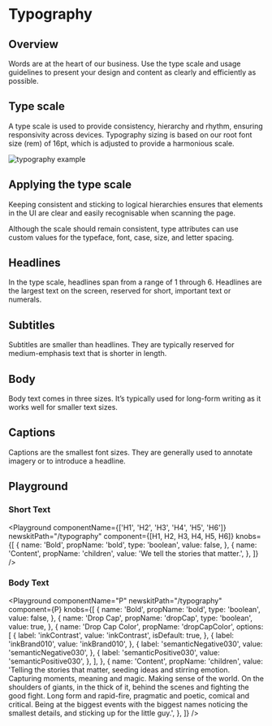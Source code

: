 

# Typography

## Overview

Words are at the heart of our business. Use the type scale and usage guidelines to present your design and content as clearly and efficiently as possible.

## Type scale

A type scale is used to provide consistency, hierarchy and rhythm, ensuring responsivity across devices. Typography sizing is based on our root font size (rem) of 16pt, which is adjusted to provide a harmonious scale.

<LegacyBlock marginBottom="sizing05" maxWidth="760px">
  <Image
    src="/static/examples/typography/typography.png"
    alt="typography example"
    maxWidth="1388"
    maxHeight="1600"
  />
</LegacyBlock>

## Applying the type scale

Keeping consistent and sticking to logical hierarchies ensures that elements in the UI are clear and easily recognisable when scanning the page.

Although the scale should remain consistent, type attributes can use custom values for the typeface, font, case, size, and letter spacing.

## Headlines

In the type scale, headlines span from a range of 1 through 6. Headlines are the largest text on the screen, reserved for short, important text or numerals.

## Subtitles

Subtitles are smaller than headlines. They are typically reserved for medium-emphasis text that is shorter in length.

## Body

Body text comes in three sizes. It’s typically used for long-form writing as it works well for smaller text sizes.

## Captions

Captions are the smallest font sizes. They are generally used to annotate imagery or to introduce a headline.

## Playground

### Short Text

<Playground
  componentName={['H1', 'H2', 'H3', 'H4', 'H5', 'H6']}
  newskitPath="/typography"
  component={[H1, H2, H3, H4, H5, H6]}
  knobs={[
    {
      name: 'Bold',
      propName: 'bold',
      type: 'boolean',
      value: false,
    },
    {
      name: 'Content',
      propName: 'children',
      value: 'We tell the stories that matter.',
    },
  ]}
/>

### Body Text

<Playground
  componentName="P"
  newskitPath="/typography"
  component={P}
  knobs={[
    {
      name: 'Bold',
      propName: 'bold',
      type: 'boolean',
      value: false,
    },
    {
      name: 'Drop Cap',
      propName: 'dropCap',
      type: 'boolean',
      value: true,
    },
    {
      name: 'Drop Cap Color',
      propName: 'dropCapColor',
      options: [
        {
          label: 'inkContrast',
          value: 'inkContrast',
          isDefault: true,
        },
        {
          label: 'inkBrand010',
          value: 'inkBrand010',
        },
        {
          label: 'semanticNegative030',
          value: 'semanticNegative030',
        },
        {
          label: 'semanticPositive030',
          value: 'semanticPositive030',
        },
      ],
    },
    {
      name: 'Content',
      propName: 'children',
      value:
        'Telling the stories that matter, seeding ideas and stirring emotion. Capturing moments, meaning and magic. Making sense of the world. On the shoulders of giants, in the thick of it, behind the scenes and fighting the good fight. Long form and rapid-fire, pragmatic and poetic, comical and critical. Being at the biggest events with the biggest names noticing the smallest details, and sticking up for the little guy.',
    },
  ]}
/>
